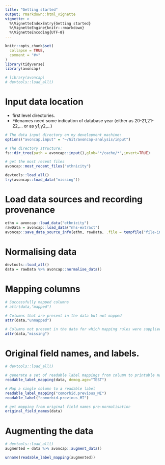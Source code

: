 ```yaml
---
title: "Getting started"
output: rmarkdown::html_vignette
vignette: >
  %\VignetteIndexEntry{Getting started}
  %\VignetteEngine{knitr::rmarkdown}
  %\VignetteEncoding{UTF-8}
---
```


```r
knitr::opts_chunk$set(
  collapse = TRUE,
  comment = "#>"
)
library(tidyverse)
library(avoncap)
```

```r

# library(avoncap)
# devtools::load_all()

```

# Input data location

* first level directories.
* Filenames need some indication of database year (either as 20-21,21-22,... or as y1,y2,...)

```r
# The data input directory on my development machine:
options("avoncap.input" = "~/Git/avoncap-analysis/input")

# The directory structure:
fs::dir_tree(path = avoncap::input(),glob="*/cache/*",invert=TRUE)
```


```r
# get the most recent files
avoncap::most_recent_files("ethnicity")
```


```r
devtools::load_all()
try(avoncap::load_data("missing"))
```

# Load data sources and recording provenance

```r
ethn = avoncap::load_data("ethnicity")
rawData = avoncap::load_data("nhs-extract")
avoncap::save_data_source_info(ethn, rawData, .file = tempfile("file-info",fileext = ".txt"))
```

# Normalising data 

```r
devtools::load_all()
data = rawData %>% avoncap::normalise_data()
```

# Mapping columns

```r
# Successfully mapped columns
# attr(data,"mapped")

# Columns that are present in the data but not mapped
attr(data,"unmapped")

# Columns not present in the data for which mapping rules were supplied
attr(data,"missing")
```

# Original field names, and labels.

```r
# devtools::load_all()

# generate a set of readable label mappings from column to printable name for the whole data set
readable_label_mapping(data, demog.age="TEST")

# Map a single column to a readable label
readable_label_mapping("comorbid.previous_MI")
readable_label("comorbid.previous_MI")

# get mapping from original field names pre-normalisation
original_field_names(data)

```

# Augmenting the data

```r
# devtools::load_all()
augmented = data %>% avoncap::augment_data()
```

```r
unname(readable_label_mapping(augmented))
```
